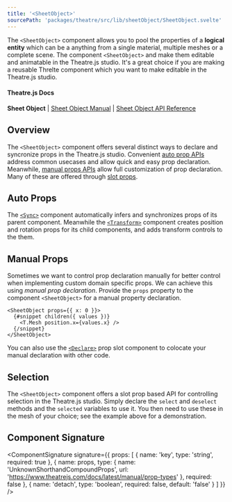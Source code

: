 ```yaml
---
title: '<SheetObject>'
sourcePath: 'packages/theatre/src/lib/sheetObject/SheetObject.svelte'
---
```


The `<SheetObject>` component allows you to pool the properties of a **logical entity** which can be a anything from a single material, multiple meshes or a complete scene. The component `<SheetObject>` and
make them editable and animatable in the Theatre.js studio. It's a great choice if you are making a reusable Threlte component which
you want to make editable in the Theatre.js studio.

#### Theatre.js Docs

**Sheet Object** | [Sheet Object Manual](https://www.theatrejs.com/docs/latest/manual/objects) | [Sheet Object API Reference](https://www.theatrejs.com/docs/latest/api/core#object)

## Overview

The `<SheetObject>` component offers several distinct ways to declare and syncronize props in the Theatre.js studio. Convenient [auto prop APIs](#auto-props) address common usecases and allow
quick and easy prop declaration. Meanwhile, [manual props APIs](#manual-prop) allow full customization of prop declaration. Many of these are offered through [slot props](https://svelte.dev/docs/special-elements#slot-slot-key-value).

<Example path="theatre/sheet-object" />

## Auto Props

The [`<Sync>`](./sync) component automatically infers and synchronizes props of its parent component. Meanwhile the [`<Transform>`](./transform) component creates position and rotation props for its
child components, and adds transform controls to the them.

## Manual Props

Sometimes we want to control prop declaration manually for better control when implementing custom domain
specific props. We can achieve this using _manual prop declaration_. Provide the `props` property to the component
`<SheetObject>` for a manual property declaration.

```svelte
<SheetObject props={{ x: 0 }}>
  {#snippet children({ values })}
    <T.Mesh position.x={values.x} />
  {/snippet}
</SheetObject>
```

You can also use the [`<Declare>`](./declare) prop slot component to colocate your manual declaration with other code.

## Selection

The `<SheetObject>` component offers a slot prop based API for controlling selection in the Theatre.js studio. Simply
declare the `select` and `deselect` methods and the `selected` variables to use it. You then need to use these in the
mesh of your choice; see the example above for a demonstration.

## Component Signature

<ComponentSignature
  signature={{
    props: [
      { name: 'key', type: 'string', required: true },
      {
        name: props,
        type: {
          name: 'UnknownShorthandCompoundProps',
          url: 'https://www.theatrejs.com/docs/latest/manual/prop-types'
        },
        required: false
      },
      { name: 'detach', type: 'boolean', required: false, default: 'false' }
    ]
  }}
/>
